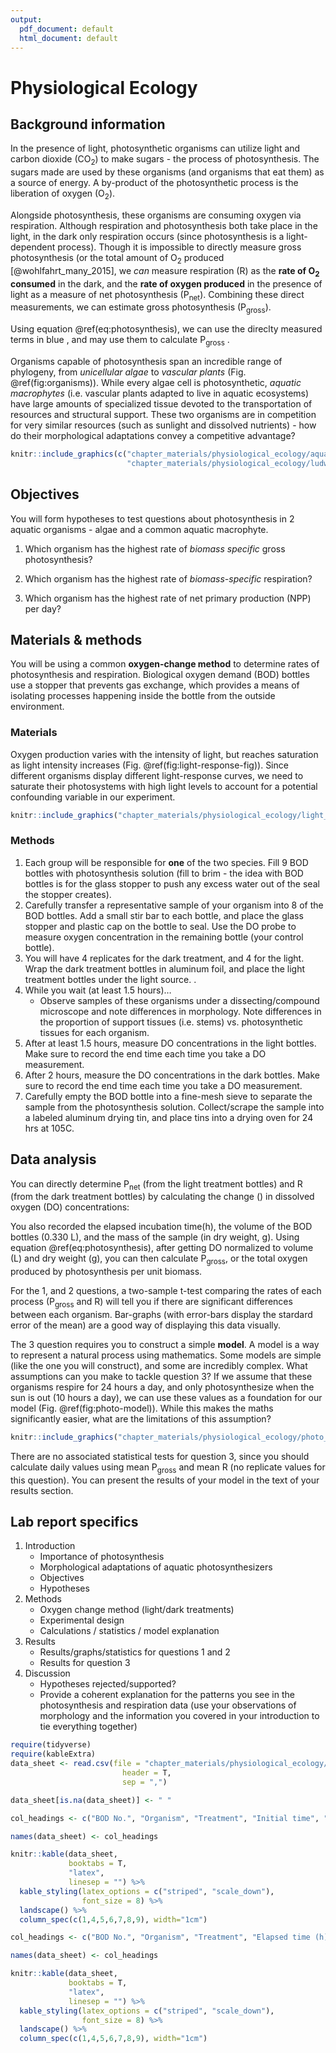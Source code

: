 ```yaml
---
output:
  pdf_document: default
  html_document: default
---
```

# Physiological Ecology


## Background information
\newcommand{\textunderscript}[1]{$_{\text{#1}}$}
In the presence of light, photosynthetic organisms can utilize light and carbon dioxide (CO~2~) to make sugars - the process of photosynthesis. The sugars made are used by these organisms (and organisms that eat them) as a source of energy. A by-product of the photosynthetic process is the liberation of oxygen (O~2~).

Alongside photosynthesis, these organisms are consuming oxygen via respiration. Although respiration and photosynthesis both take place in the light, in the dark only respiration occurs (since photosynthesis is a light-dependent process). Though it is impossible to directly measure gross photosynthesis (or the total amount of O~2~ produced [@wohlfahrt_many_2015], we *can* measure respiration (R) as the **rate of O~2~ consumed** in the dark, and the **rate of oxygen produced** in the presence of light as a measure of net photosynthesis (P~net~). Combining these direct measurements, we can estimate gross photosynthesis (P~gross~).

\begin{equation}
\color{blue} P_{net} \color{black}= \color{red}P_{gross} \color{black}- \color{blue}R
(\#eq:photosynthesis)
\end{equation}

Using equation \@ref(eq:photosynthesis), we can use the direclty measured terms in \color{blue} blue \color{black}, and may use them to calculate \color{red} P~gross~ \color{black}.

Organisms capable of photosynthesis span an incredible range of phylogeny, from *unicellular algae* to *vascular plants* (Fig. \@ref(fig:organisms)). While every algae cell is photosynthetic, *aquatic macrophytes* (i.e. vascular plants adapted to live in aquatic ecosystems) have large amounts of specialized tissue devoted to the transportation of resources and structural support. These two organisms are in competition for very similar resources (such as sunlight and dissolved nutrients) - how do their morphological adaptations convey a competitive advantage?

```r
knitr::include_graphics(c("chapter_materials/physiological_ecology/aquatic_photosynthesis.jpg",
                          "chapter_materials/physiological_ecology/ludwigia.jpg"), dpi = NA)
```

## Objectives

You will form hypotheses to test questions about photosynthesis in 2 aquatic organisms - algae and a common aquatic macrophyte.

1. Which organism has the highest rate of *biomass specific* gross photosynthesis?

2. Which organism has the highest rate of *biomass-specific* respiration?

3. Which organism has the highest rate of net primary production (NPP) per day?

## Materials & methods

You will be using a common **oxygen-change method** to determine rates of photosynthesis and respiration. Biological oxygen demand (BOD) bottles use a stopper that prevents gas exchange, which provides a means of isolating processes happening inside the bottle from the outside environment. 

\pagebreak

### Materials

\begin{multicols}{2}
\begin{itemize}{}
  \item 10 L photosynthesis solution\footnote{10 L DI Water, 917 mg CaCl\textunderscript{2}, 960 mg MgSO\textunderscript{4}, 584 mg NaHCO\textunderscript{3}, 154 mg KHCO\textunderscript{3}}\\(40\% air saturation\footnote{Aerate with N\textunderscript{2} gas for 10 minutes})
  \item Samples of algae and macrophytes
  \item 330 mL BOD bottles
  \item Dissolved O\textsubscript{2} meter (DO Meter)
  \item Light source (> 400 \textmu E m\textsuperscript{-2}s\textsuperscript{-1})
  \item Aluminum foil
  \item Stir bars / stir plate
  \item Sieves (fine mesh)
  \item Forceps
  \item Drying boats (aluminum)
  \item Analytical balance \\(capable of 0.001 g)
  \item Drying oven
\end{itemize}
\end{multicols}

Oxygen production varies with the intensity of light, but reaches saturation as light intensity increases (Fig. \@ref(fig:light-response-fig)). Since different organisms display different light-response curves, we need to saturate their photosystems with high light levels to account for a potential confounding variable in our experiment.

```r
knitr::include_graphics("chapter_materials/physiological_ecology/light_response_curve.pdf")
```

### Methods

1. Each group will be responsible for **one** of the two species. Fill 9 BOD bottles with photosynthesis solution (fill to brim - the idea with BOD bottles is for the glass stopper to push any excess water out of the seal the stopper creates). 
2. Carefully transfer a representative sample of your organism into 8 of the BOD bottles. Add a small stir bar to each bottle, and place the glass stopper and plastic cap on the bottle to seal. Use the DO probe to measure oxygen concentration in the remaining bottle (your control bottle).
3. You will have 4 replicates for the dark treatment, and 4 for the light. Wrap the dark treatment bottles in aluminum foil, and place the light treatment bottles under the light source. \underline{Record the intial times for these samples}.
4. While you wait (at least 1.5 hours)...
    * Observe samples of these organisms under a dissecting/compound microscope and note differences in morphology. Note differences in the proportion of support tissues (i.e. stems) vs. photosynthetic tissues for each organism.
5. After at least 1.5 hours, measure DO concentrations in the light bottles. Make sure to record the end time each time you take a DO measurement.
6. After 2 hours, measure the DO concentrations in the dark bottles. Make sure to record the end time each time you take a DO measurement.
7. Carefully empty the BOD bottle into a fine-mesh sieve to separate the sample from the photosynthesis solution. Collect/scrape the sample into a labeled aluminum drying tin, and place tins into a drying oven for 24 hrs at 105\textdegree{}C.

## Data analysis

You can directly determine P~net~ (from the light treatment bottles) and R (from the dark treatment bottles) by calculating the change (\textDelta) in dissolved oxygen (DO) concentrations:

\begin{equation}
\Delta{}DO = DO_{final} - DO_{initial}
(\#eq:delta)
\end{equation}

You also recorded the elapsed incubation time(\textDelta{}h), the volume of the BOD bottles (0.330 L), and the mass of the sample (in dry weight, g). Using equation \@ref(eq:photosynthesis), after getting \textDelta{}DO normalized to volume (L) and dry weight (g), you can then calculate P~gross~, or the total oxygen produced by photosynthesis per unit biomass.

For the 1\textsuperscript{st}, and 2\textsuperscript{nd} questions, a two-sample t-test comparing the rates of each process (P~gross~ and R) will tell you if there are significant differences between each organism. Bar-graphs (with error-bars display the stardard error of the mean) are a good way of displaying this data visually. 

The 3\textsuperscript{rd} question requires you to construct a simple **model**. A model is a way to represent a natural process using mathematics. Some models are simple (like the one you will construct), and some are incredibly complex. What assumptions can you make to tackle question 3? If we assume that these organisms respire for 24 hours a day, and only photosynthesize when the sun is out (10 hours a day), we can use these values as a foundation for our model (Fig. \@ref(fig:photo-model)). While this makes the maths significantly easier, what are the limitations of this assumption?

```r
knitr::include_graphics("chapter_materials/physiological_ecology/photo_model.pdf")
```

There are no associated statistical tests for question 3, since you should calculate daily values using mean P~gross~ and mean R (no replicate values for this question). You can present the results of your model in the text of your results section. 

\pagebreak

## Lab report specifics
1. Introduction
    * Importance of photosynthesis
    * Morphological adaptations of aquatic photosynthesizers
    * Objectives
    * Hypotheses
2. Methods
    * Oxygen change method (light/dark treatments)
    * Experimental design
    * Calculations / statistics / model explanation
3. Results
    * Results/graphs/statistics for questions 1 and 2
    * Results for question 3
4. Discussion
    * Hypotheses rejected/supported?
    * Provide a coherent explanation for the patterns you see in the photosynthesis and respiration data (use your observations of morphology and the information you covered in your introduction to tie everything together)

```r
require(tidyverse)
require(kableExtra)
data_sheet <- read.csv(file = "chapter_materials/physiological_ecology/data_sheet.csv", 
                         header = T, 
                         sep = ",")

data_sheet[is.na(data_sheet)] <- " "

col_headings <- c("BOD No.", "Organism", "Treatment", "Initial time", "Initial DO (mg/L)", "Final time", "Final DO (mg/L)", "Dish ID", "Weight (g)")

names(data_sheet) <- col_headings

knitr::kable(data_sheet,
             booktabs = T,
             "latex",
             linesep = "") %>%
  kable_styling(latex_options = c("striped", "scale_down"),
                font_size = 8) %>%
  landscape() %>%
  column_spec(c(1,4,5,6,7,8,9), width="1cm")
```

```r

col_headings <- c("BOD No.", "Organism", "Treatment", "Elapsed time (h)", "Delta DO (mg/L)", "Delta DO (mg)", "Net Rate O2 (mg/(g*h))", "Rate (mg/(g*h))", "Daily")

names(data_sheet) <- col_headings

knitr::kable(data_sheet,
             booktabs = T,
             "latex",
             linesep = "") %>%
  kable_styling(latex_options = c("striped", "scale_down"),
                font_size = 8) %>%
  landscape() %>%
  column_spec(c(1,4,5,6,7,8,9), width="1cm")
```
